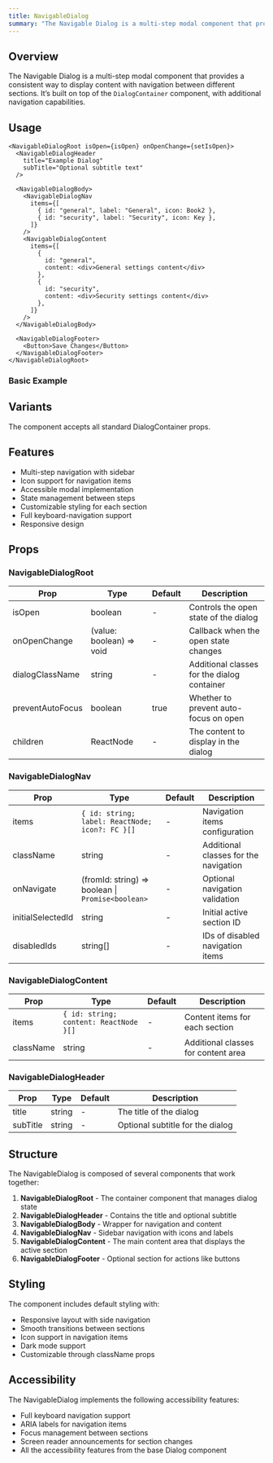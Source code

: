 ```yaml
---
title: NavigableDialog
summary: "The Navigable Dialog is a multi-step modal component that provides a consistent way to display content with navigation between different sections."
---
```


## Overview

The Navigable Dialog is a multi-step modal component that provides a consistent way to display content with navigation between different sections. It’s built on top of the `DialogContainer` component, with additional navigation capabilities.

## Usage

```tsx
<NavigableDialogRoot isOpen={isOpen} onOpenChange={setIsOpen}>
  <NavigableDialogHeader
    title="Example Dialog"
    subTitle="Optional subtitle text"
  />
  
  <NavigableDialogBody>
    <NavigableDialogNav
      items={[
        { id: "general", label: "General", icon: Book2 },
        { id: "security", label: "Security", icon: Key },
      ]}
    />
    <NavigableDialogContent
      items={[
        {
          id: "general",
          content: <div>General settings content</div>
        },
        {
          id: "security",
          content: <div>Security settings content</div>
        },
      ]}
    />
  </NavigableDialogBody>

  <NavigableDialogFooter>
    <Button>Save Changes</Button>
  </NavigableDialogFooter>
</NavigableDialogRoot>
```

### Basic Example

<NavigableDialogExample />

## Variants

The component accepts all standard DialogContainer props.

## Features

- Multi-step navigation with sidebar
- Icon support for navigation items
- Accessible modal implementation
- State management between steps
- Customizable styling for each section
- Full keyboard-navigation support
- Responsive design
## Props

### NavigableDialogRoot

| Prop           | Type                    | Default | Description                                    |
|----------------|-------------------------|---------|------------------------------------------------|
| isOpen         | boolean                | -       | Controls the open state of the dialog          |
| onOpenChange   | (value: boolean) => void | -     | Callback when the open state changes           |
| dialogClassName | string                | -       | Additional classes for the dialog container     |
| preventAutoFocus | boolean              | true    | Whether to prevent auto-focus on open          |
| children       | ReactNode              | -       | The content to display in the dialog           |

### NavigableDialogNav

| Prop    | Type                                      | Default | Description                          |
|---------|-------------------------------------------|---------|--------------------------------------|
| items   | `{ id: string; label: ReactNode; icon?: FC }[]` | -   | Navigation items configuration        |
| className | string                                  | -       | Additional classes for the navigation |
| onNavigate | (fromId: string) => boolean \| `Promise<boolean>`| - | Optional navigation validation     |
| initialSelectedId | string                          | -       | Initial active section ID            |
| disabledIds | string[]                             | -       | IDs of disabled navigation items      |

### NavigableDialogContent

| Prop    | Type                                   | Default | Description                          |
|---------|----------------------------------------|---------|--------------------------------------|
| items   | `{ id: string; content: ReactNode }[]`   | -       | Content items for each section       |
| className | string                               | -       | Additional classes for content area   |

### NavigableDialogHeader

| Prop     | Type   | Default | Description                    |
|----------|--------|---------|--------------------------------|
| title    | string | -       | The title of the dialog        |
| subTitle | string | -       | Optional subtitle for the dialog|

## Structure

The NavigableDialog is composed of several components that work together:

1. **NavigableDialogRoot** - The container component that manages dialog state
2. **NavigableDialogHeader** - Contains the title and optional subtitle
3. **NavigableDialogBody** - Wrapper for navigation and content
4. **NavigableDialogNav** - Sidebar navigation with icons and labels
5. **NavigableDialogContent** - The main content area that displays the active section
6. **NavigableDialogFooter** - Optional section for actions like buttons

## Styling

The component includes default styling with:

- Responsive layout with side navigation
- Smooth transitions between sections
- Icon support in navigation items
- Dark mode support
- Customizable through className props

## Accessibility

The NavigableDialog implements the following accessibility features:

- Full keyboard navigation support
- ARIA labels for navigation items
- Focus management between sections
- Screen reader announcements for section changes
- All the accessibility features from the base Dialog component 